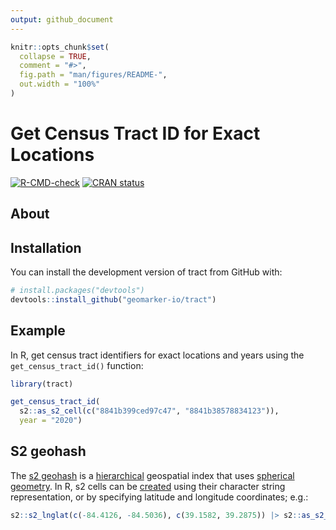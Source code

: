 ```yaml
---
output: github_document
---
```


<!-- README.md is generated from README.Rmd. Please edit that file -->

```r
knitr::opts_chunk$set(
  collapse = TRUE,
  comment = "#>",
  fig.path = "man/figures/README-",
  out.width = "100%"
)
```

# Get Census Tract ID for Exact Locations

<!-- badges: start -->
[![R-CMD-check](https://github.com/geomarker-io/tract/actions/workflows/R-CMD-check.yaml/badge.svg)](https://github.com/geomarker-io/tract/actions/workflows/R-CMD-check.yaml)
[![CRAN status](https://www.r-pkg.org/badges/version/tract)](https://CRAN.R-project.org/package=tract)
<!-- badges: end -->

## About

## Installation

You can install the development version of tract from GitHub with:

``` r
# install.packages("devtools")
devtools::install_github("geomarker-io/tract")
```

## Example

In R, get census tract identifiers for exact locations and years using the `get_census_tract_id()` function:

```r
library(tract)

get_census_tract_id(
  s2::as_s2_cell(c("8841b399ced97c47", "8841b38578834123")), 
  year = "2020")
```

## S2 geohash

The [s2 geohash](https://s2geometry.io/) is a [hierarchical](https://s2geometry.io/devguide/s2cell_hierarchy.html) geospatial index that uses [spherical geometry](https://s2geometry.io/about/overview). In R, s2 cells can be [created](https://r-spatial.github.io/s2/reference/s2_cell.html#ref-examples) using their character string representation, or by specifying latitude and longitude coordinates; e.g.:

```r
s2::s2_lnglat(c(-84.4126, -84.5036), c(39.1582, 39.2875)) |> s2::as_s2_cell()
```
